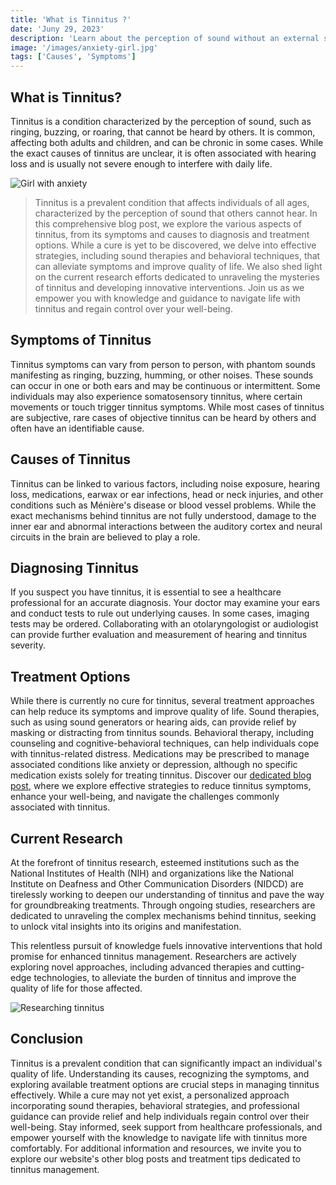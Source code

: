 ```yaml
---
title: 'What is Tinnitus ?'
date: 'Juny 29, 2023'
description: 'Learn about the perception of sound without an external source.'
image: '/images/anxiety-girl.jpg'
tags: ['Causes', 'Symptoms']
---
```


## <Highlighter>What is Tinnitus?</Highlighter>

Tinnitus is a condition characterized by the perception of sound, such as ringing, buzzing, or roaring, that cannot be heard by others. It is common, affecting both adults and children, and can be chronic in some cases. While the exact causes of tinnitus are unclear, it is often associated with hearing loss and is usually not severe enough to interfere with daily life.

<Image src="/images/anxiety-girl.jpg" alt="Girl with anxiety" />

<Blockquote>
  Tinnitus is a prevalent condition that affects individuals of all ages,
  characterized by the perception of sound that others cannot hear. In this
  comprehensive blog post, we explore the various aspects of tinnitus, from its
  symptoms and causes to diagnosis and treatment options. While a cure is yet to
  be discovered, we delve into effective strategies, including sound therapies
  and behavioral techniques, that can alleviate symptoms and improve quality of
  life. We also shed light on the current research efforts dedicated to
  unraveling the mysteries of tinnitus and developing innovative interventions.
  Join us as we empower you with knowledge and guidance to navigate life with
  tinnitus and regain control over your well-being.
</Blockquote>

## <Highlighter>Symptoms of Tinnitus</Highlighter>

Tinnitus symptoms can vary from person to person, with phantom sounds manifesting as ringing, buzzing, humming, or other noises. These sounds can occur in one or both ears and may be continuous or intermittent. Some individuals may also experience somatosensory tinnitus, where certain movements or touch trigger tinnitus symptoms. While most cases of tinnitus are subjective, rare cases of objective tinnitus can be heard by others and often have an identifiable cause.

## <Highlighter>Causes of Tinnitus</Highlighter>

Tinnitus can be linked to various factors, including noise exposure, hearing loss, medications, earwax or ear infections, head or neck injuries, and other conditions such as Ménière's disease or blood vessel problems. While the exact mechanisms behind tinnitus are not fully understood, damage to the inner ear and abnormal interactions between the auditory cortex and neural circuits in the brain are believed to play a role.

## <Highlighter>Diagnosing Tinnitus</Highlighter>

If you suspect you have tinnitus, it is essential to see a healthcare professional for an accurate diagnosis. Your doctor may examine your ears and conduct tests to rule out underlying causes. In some cases, imaging tests may be ordered. Collaborating with an otolaryngologist or audiologist can provide further evaluation and measurement of hearing and tinnitus severity.

## <Highlighter>Treatment Options</Highlighter>

While there is currently no cure for tinnitus, several treatment approaches can help reduce its symptoms and improve quality of life. Sound therapies, such as using sound generators or hearing aids, can provide relief by masking or distracting from tinnitus sounds. Behavioral therapy, including counseling and cognitive-behavioral techniques, can help individuals cope with tinnitus-related distress. Medications may be prescribed to manage associated conditions like anxiety or depression, although no specific medication exists solely for treating tinnitus. Discover our [dedicated blog post](./managing-tinnitus), where we explore effective strategies to reduce tinnitus symptoms, enhance your well-being, and navigate the challenges commonly associated with tinnitus.

## <Highlighter>Current Research</Highlighter>

At the forefront of tinnitus research, esteemed institutions such as the National Institutes of Health (NIH) and organizations like the National Institute on Deafness and Other Communication Disorders (NIDCD) are tirelessly working to deepen our understanding of tinnitus and pave the way for groundbreaking treatments. Through ongoing studies, researchers are dedicated to unraveling the complex mechanisms behind tinnitus, seeking to unlock vital insights into its origins and manifestation.

This relentless pursuit of knowledge fuels innovative interventions that hold promise for enhanced tinnitus management. Researchers are actively exploring novel approaches, including advanced therapies and cutting-edge technologies, to alleviate the burden of tinnitus and improve the quality of life for those affected.

<Image src="/images/brain-research.jpg" alt="Researching tinnitus" />

## <Highlighter>Conclusion</Highlighter>

Tinnitus is a prevalent condition that can significantly impact an individual's quality of life. Understanding its causes, recognizing the symptoms, and exploring available treatment options are crucial steps in managing tinnitus effectively. While a cure may not yet exist, a personalized approach incorporating sound therapies, behavioral strategies, and professional guidance can provide relief and help individuals regain control over their well-being. Stay informed, seek support from healthcare professionals, and empower yourself with the knowledge to navigate life with tinnitus more comfortably. For additional information and resources, we invite you to explore our website's other blog posts and treatment tips dedicated to tinnitus management.
